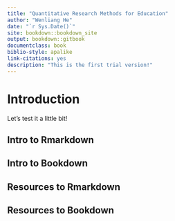 ```yaml
--- 
title: "Quantitative Research Methods for Education"
author: "Wenliang He"
date: "`r Sys.Date()`"
site: bookdown::bookdown_site
output: bookdown::gitbook
documentclass: book
biblio-style: apalike
link-citations: yes
description: "This is the first trial version!"
---
```


# Introduction

Let's test it a little bit!

## Intro to Rmarkdown

## Intro to Bookdown


## Resources to Rmarkdown


## Resources to Bookdown



